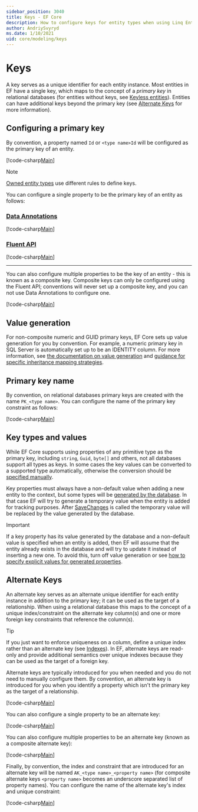 ```yaml
---
sidebar_position: 3040
title: Keys - EF Core
description: How to configure keys for entity types when using Linq Entity Framework
author: AndriySvyryd
ms.date: 1/10/2021
uid: core/modeling/keys
---
```


# Keys

A key serves as a unique identifier for each entity instance. Most entities in EF have a single key, which maps to the concept of a *primary key* in relational databases (for entities without keys, see [Keyless entities](xref:core/modeling/keyless-entity-types)). Entities can have additional keys beyond the primary key (see [Alternate Keys](#alternate-keys) for more information).

## Configuring a primary key

By convention, a property named `Id` or `<type name>Id` will be configured as the primary key of an entity.

[!code-csharp[Main](../../../samples/core/Modeling/Keys/KeyId.cs?name=KeyId&highlight=3,11)]

> [!NOTE]
> [Owned entity types](xref:core/modeling/owned-entities) use different rules to define keys.

You can configure a single property to be the primary key of an entity as follows:

### [Data Annotations](#tab/data-annotations)

[!code-csharp[Main](../../../samples/core/Modeling/Keys/DataAnnotations/KeySingle.cs?name=KeySingle&highlight=3)]

### [Fluent API](#tab/fluent-api)

[!code-csharp[Main](../../../samples/core/Modeling/Keys/FluentAPI/KeySingle.cs?name=KeySingle&highlight=4)]

***

You can also configure multiple properties to be the key of an entity - this is known as a composite key. Composite keys can only be configured using the Fluent API; conventions will never set up a composite key, and you can not use Data Annotations to configure one.

[!code-csharp[Main](../../../samples/core/Modeling/Keys/FluentAPI/KeyComposite.cs?name=KeyComposite&highlight=4)]

## Value generation

For non-composite numeric and GUID primary keys, EF Core sets up value generation for you by convention. For example, a numeric primary key in SQL Server is automatically set up to be an IDENTITY column. For more information, see [the documentation on value generation](xref:core/modeling/generated-properties) and [guidance for specific inheritance mapping strategies](xref:core/modeling/inheritance#key-generation).

## Primary key name

By convention, on relational databases primary keys are created with the name `PK_<type name>`. You can configure the name of the primary key constraint as follows:

[!code-csharp[Main](../../../samples/core/Modeling/Keys/FluentAPI/KeyName.cs?name=KeyName&highlight=5)]

## Key types and values

While EF Core supports using properties of any primitive type as the primary key, including `string`, `Guid`, `byte[]` and others, not all databases support all types as keys. In some cases the key values can be converted to a supported type automatically, otherwise the conversion should be [specified manually](xref:core/modeling/value-conversions).

Key properties must always have a non-default value when adding a new entity to the context, but some types will be [generated by the database](xref:core/modeling/generated-properties). In that case EF will try to generate a temporary value when the entity is added for tracking purposes. After [SaveChanges](/dotnet/api/Microsoft.EntityFrameworkCore.DbContext.SaveChanges) is called the temporary value will be replaced by the value generated by the database.

> [!Important]
> If a key property has its value generated by the database and a non-default value is specified when an entity is added, then EF will assume that the entity already exists in the database and will try to update it instead of inserting a new one. To avoid this, turn off value generation or see [how to specify explicit values for generated properties](xref:core/modeling/generated-properties#overriding-value-generation).

## Alternate Keys

An alternate key serves as an alternate unique identifier for each entity instance in addition to the primary key; it can be used as the target of a relationship. When using a relational database this maps to the concept of a unique index/constraint on the alternate key column(s) and one or more foreign key constraints that reference the column(s).

> [!TIP]
> If you just want to enforce uniqueness on a column, define a unique index rather than an alternate key (see [Indexes](xref:core/modeling/indexes)). In EF, alternate keys are read-only and provide additional semantics over unique indexes because they can be used as the target of a foreign key.

Alternate keys are typically introduced for you when needed and you do not need to manually configure them. By convention, an alternate key is introduced for you when you identify a property which isn't the primary key as the target of a relationship.

[!code-csharp[Main](../../../samples/core/Modeling/Keys/AlternateKey.cs?name=AlternateKey&highlight=12)]

You can also configure a single property to be an alternate key:

[!code-csharp[Main](../../../samples/core/Modeling/Keys/FluentAPI/AlternateKeySingle.cs?name=AlternateKeySingle&highlight=4)]

You can also configure multiple properties to be an alternate key (known as a composite alternate key):

[!code-csharp[Main](../../../samples/core/Modeling/Keys/FluentAPI/AlternateKeyComposite.cs?name=AlternateKeyComposite&highlight=4)]

Finally, by convention, the index and constraint that are introduced for an alternate key will be named `AK_<type name>_<property name>` (for composite alternate keys `<property name>` becomes an underscore separated list of property names). You can configure the name of the alternate key's index and unique constraint:

[!code-csharp[Main](../../../samples/core/Modeling/Keys/FluentAPI/AlternateKeyName.cs?name=AlternateKeyName&highlight=5)]
